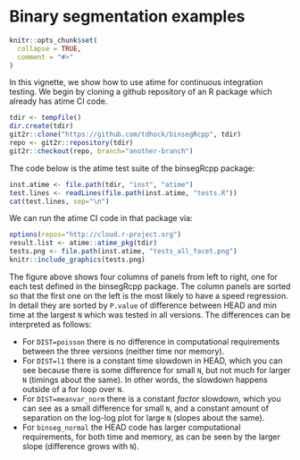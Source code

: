 <!--
%\VignetteEngine{knitr::knitr}
%\VignetteIndexEntry{Continuous integration testing}
-->

# Binary segmentation examples

```r
knitr::opts_chunk$set(
  collapse = TRUE,
  comment = "#>"
)
```

In this vignette, we show how to use atime for continuous integration
testing. We begin by cloning a github repository of an R package which
already has atime CI code.

```r
tdir <- tempfile()
dir.create(tdir)
git2r::clone("https://github.com/tdhock/binsegRcpp", tdir)
repo <- git2r::repository(tdir)
git2r::checkout(repo, branch="another-branch")
```

The code below is the atime test suite of the binsegRcpp package:

```r
inst.atime <- file.path(tdir, "inst", "atime")
test.lines <- readLines(file.path(inst.atime, "tests.R"))
cat(test.lines, sep="\n")
```

We can run the atime CI code in that package via:

```r
options(repos="http://cloud.r-project.org")
result.list <- atime::atime_pkg(tdir)
tests.png <- file.path(inst.atime, "tests_all_facet.png")
knitr::include_graphics(tests.png)
```

The figure above shows four columns of panels from left to right, one
for each test defined in the binsegRcpp package. The column panels are
sorted so that the first one on the left is the most likely to have a
speed regression. In detail they are sorted by `P.value` of difference
between HEAD and min time at the largest `N` which was tested in all
versions. The differences can be interpreted as follows:

* For `DIST=poisson` there is no difference in computational
  requirements between the three versions (neither time nor memory).
* For `DIST=l1` there is a constant time slowdown in HEAD, which you
  can see because there is some difference for small `N`, but not much
  for larger `N` (timings about the same). In other words, the
  slowdown happens outside of a for loop over `N`.
* For `DIST=meanvar_norm` there is a constant *factor* slowdown, which
  you can see as a small difference for small `N`, and a constant
  amount of separation on the log-log plot for large `N` (slopes about
  the same).
* For `binseg_normal` the HEAD code has larger computational
  requirements, for both time and memory, as can be seen by the larger
  slope (difference grows with `N`).
